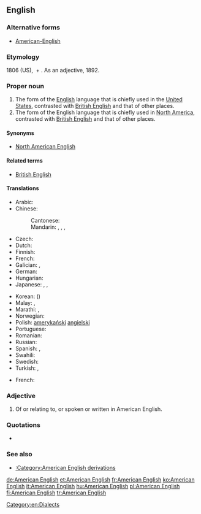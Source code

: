 ==English==
{{wikipedia}}

===Alternative forms===
* [[American-English]] {{qualifier|esp. adjective}}

===Etymology===
1806 (US), {{term|American|lang=en}} + {{term|English|lang=en}}. As an adjective, 1892.

===Proper noun===
{{en-proper noun|head=[[American]] [[English]]}}

# The form of the [[English]] language that is chiefly used in the [[United States]], contrasted with [[British English]] and that of other places.
# The form of the English language that is chiefly used in [[North America]], contrasted with [[British English]] and that of other places.

====Synonyms====
* {{sense|English of North America}} [[North American English]]

====Related terms====
* [[British English]]

====Translations====
{{trans-top|English of the United States}}
* Arabic: {{t|ar|اَلْإِنْجِلِيزِيَّة اَلْأَمْرِيكِيَّة|f|tr=al-ʾingilīziyya l-ʾamrīkiyya}}
* Chinese:
*: Cantonese: {{t|yue|美國英語|tr=mei gwok jīng jyu|sc=Hani}}
*: Mandarin: {{t+|cmn|美國英語|sc=Hani}}, {{t+|cmn|美国英语|tr=Měiguó Yīngyǔ|sc=Hani}}, {{t|cmn|美式英語|sc=Hani}}, {{t|cmn|美式英语|tr=Měishì Yīngyǔ|sc=Hani}}
* Czech: {{t|cs|americká angličtina|f}}
* Dutch: {{t|nl|Amerikaans-Engels}}
* Finnish: {{t+|fi|amerikanenglanti}}
* French: {{t+|fr|anglais américain|m}}
* Galician: {{t|gl|inglés estadounidense|m}}, {{t|gl|inglés americano|m}}
* German: {{t|de|Amerikanisches Englisch}}
* Hungarian: {{t+|hu|amerikai angol}}
* Japanese: {{t|ja|アメリカ英語|tr=Amerika Eigo}}, {{t|ja|米英語|tr=Bei-Eigo}}, {{t|ja|米語|tr=Beigo}}
{{trans-mid}}
* Korean: {{t|ko|미국 영어|tr=Miguk Yeong-eo|sc=Hang}} ({{t+|ko|美國英語|sc=Hani}})
* Malay: {{t|ms|bahasa Inggeris Amerika}}, {{t|ms|Inggeris Amerika}}
* Marathi: {{t|mr|अमेरिकन इंग्रजी|f|tr=amerikana iṃgrazī|sc=Deva}}, {{t|mr|अमेरिकन इंग्लिश|f|tr=amerikana iṃgliśa|sc=Deva}}
* Norwegian: {{t|no|amerikansk-engelsk}}
* Polish: [[amerykański]] [[angielski]]
* Portuguese: {{t+|pt|inglês americano|m}}
* Romanian: {{t|ro|engleza americana|f|f-p|alt=engleză americană}}
* Russian: {{t|ru|америка́нский англи́йский|m}}
* Spanish: {{t|es|inglés estadounidense|m}}, {{t|es|inglés americano|m}}
* Swahili: {{t|sw|Kiingereza cha Kimarekani}}
* Swedish: {{t+|sv|amerikansk engelska}}
* Turkish: {{t+|tr|Amerikan İngilizcesi}}, {{t+|tr|Amerikanca}}
{{trans-bottom}}

{{trans-top|North American English}}
* French: {{t+|fr|anglais américain|m}}
{{trans-mid}}
{{trans-bottom}}

===Adjective===
{{en-adj}}

# Of or relating to, or spoken or written in American English.

===Quotations===
* {{seeCites}}

===See also===
* [[:Category:American English derivations]]

[[Category:en:Dialects]]

[[de:American English]]
[[et:American English]]
[[fr:American English]]
[[ko:American English]]
[[it:American English]]
[[hu:American English]]
[[pl:American English]]
[[fi:American English]]
[[tr:American English]]